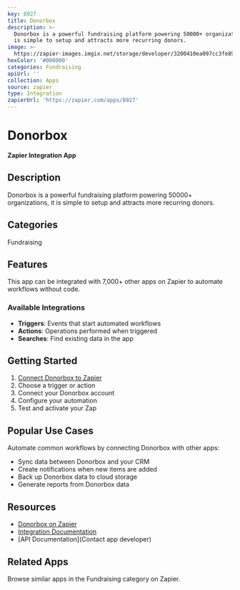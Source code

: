 ```yaml
---
key: 8927
title: Donorbox
description: >-
  Donorbox is a powerful fundraising platform powering 50000+ organizations, it
  is simple to setup and attracts more recurring donors.
image: >-
  https://zapier-images.imgix.net/storage/developer/3200410ea097cc3fe899f3716ebcbc6c_2.png?auto=format%2Ccompress&ixlib=python-3.0.0&q=50
hexColor: '#000000'
categories: Fundraising
apiUrl: ''
collection: Apps
source: zapier
type: Integration
zapierUrl: 'https://zapier.com/apps/8927'
---
```

# Donorbox

**Zapier Integration App**

## Description

Donorbox is a powerful fundraising platform powering 50000+ organizations, it is simple to setup and attracts more recurring donors.

## Categories

Fundraising

## Features

This app can be integrated with 7,000+ other apps on Zapier to automate workflows without code.

### Available Integrations

- **Triggers**: Events that start automated workflows
- **Actions**: Operations performed when triggered
- **Searches**: Find existing data in the app

## Getting Started

1. [Connect Donorbox to Zapier](https://zapier.com/apps/8927)
2. Choose a trigger or action
3. Connect your Donorbox account
4. Configure your automation
5. Test and activate your Zap

## Popular Use Cases

Automate common workflows by connecting Donorbox with other apps:

- Sync data between Donorbox and your CRM
- Create notifications when new items are added
- Back up Donorbox data to cloud storage
- Generate reports from Donorbox data

## Resources

- [Donorbox on Zapier](https://zapier.com/apps/8927)
- [Integration Documentation](https://zapier.com/apps/8927/integrations)
- [API Documentation](Contact app developer)

## Related Apps

Browse similar apps in the Fundraising category on Zapier.
